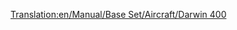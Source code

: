 [[Translation:en/Manual/Base Set/Aircraft/Darwin 400]]

{{en/Manual/Base Set/Aircraft/Aircraft|Cost=36.919 (73,828)
|Speed=947 kph (592 MPH)
|Annual=5.906 (11,812)
|Designed=1982
|Lifespan=25
|Capacity=200 passengers & 25 bags of mail
|Description=Standard jet plane, large airports preferred.
|Real-life=Boeing 757
}}